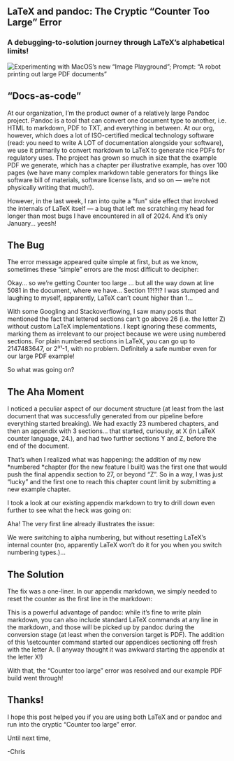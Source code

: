 
## **LaTeX and pandoc: The Cryptic “Counter Too Large” Error**

### A debugging-to-solution journey through LaTeX’s alphabetical limits!

![Experimenting with MacOS’s new “Image Playground”; Prompt: “A robot printing out large PDF documents”](https://cdn-images-1.medium.com/max/2048/1*BrzAEig8QHflxaaO54dSbA.png)

## **“Docs-as-code**”

At our organization, I’m the product owner of a relatively large Pandoc project. Pandoc is a tool that can convert one document type to another, i.e. HTML to markdown, PDF to TXT, and everything in between. At our org, however, which does a lot of ISO-certified medical technology software (read: you need to write A LOT of documentation alongside your software), we use it primarily to convert markdown to LaTeX to generate nice PDFs for regulatory uses. The project has grown so much in size that the example PDF we generate, which has a chapter per illustrative example, has over 100 pages (we have many complex markdown table generators for things like software bill of materials, software license lists, and so on — we’re not physically writing that much!).

However, in the last week, I ran into quite a “fun” side effect that involved the internals of LaTeX itself — a bug that left me scratching my head for longer than most bugs I have encountered in all of 2024. And it’s only January… yeesh!

## The Bug

The error message appeared quite simple at first, but as we know, sometimes these “simple” errors are the most difficult to decipher:

Okay… so we’re getting Counter too large … but all the way down at line 5081 in the document, where we have… Section 1?!?!? I was stumped and laughing to myself, apparently, LaTeX can’t count higher than 1…

With some Googling and Stackoverflowing, I saw many posts that mentioned the fact that lettered sections can’t go above 26 (i.e. the letter Z) without custom LaTeX implementations. I kept ignoring these comments, marking them as irrelevant to our project because we were using numbered sections. For plain numbered sections in LaTeX, you can go up to 2147483647, or 2³¹-1, with no problem. Definitely a safe number even for our large PDF example!

So what was going on?

## The Aha Moment

I noticed a peculiar aspect of our document structure (at least from the last document that was successfully generated from our pipeline before everything started breaking). We had exactly 23 numbered chapters, and then an appendix with 3 sections… that started, curiously, at X (in LaTeX counter language, 24.), and had two further sections Y and Z, before the end of the document.

That’s when I realized what was happening: the addition of my new *numbered *chapter (for the new feature I built) was the first one that would push the final appendix section to 27, or beyond “Z”. So in a way, I was just “lucky” and the first one to reach this chapter count limit by submitting a new example chapter.

I took a look at our existing appendix markdown to try to drill down even further to see what the heck was going on:

Aha! The very first line already illustrates the issue:

We were switching to alpha numbering, but without resetting LaTeX’s internal counter (no, apparently LaTeX won’t do it for you when you switch numbering types.)…

## The Solution

The fix was a one-liner. In our appendix markdown, we simply needed to reset the counter as the first line in the markdown:

This is a powerful advantage of pandoc: while it’s fine to write plain markdown, you can also include standard LaTeX commands at any line in the markdown, and those will be picked up by pandoc during the conversion stage (at least when the conversion target is PDF). The addition of this \setcounter command started our appendices sectioning off fresh with the letter A. (I anyway thought it was awkward starting the appendix at the letter X!)

With that, the “Counter too large” error was resolved and our example PDF build went through!

## Thanks!

I hope this post helped you if you are using both LaTeX and or pandoc and run into the cryptic “Counter too large” error.

Until next time,

-Chris


